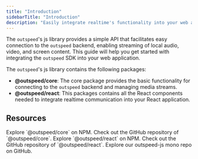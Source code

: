 ```yaml
---
title: "Introduction"
sidebarTitle: "Introduction"
description: "Easily integrate realtime's functionality into your web applications."
---
```


The `outspeed`'s js library provides a simple API that facilitates easy connection to the `outspeed` backend,
enabling streaming of local audio, video, and screen content. This guide will help you get started with integrating
the `outspeed` SDK into your web application.

The `outspeed`'s js library contains the following packages:

- **@outspeed/core**: The core package provides the basic functionality for connecting to the `outspeed` backend and managing media streams.
- **@outspeed/react**: This packages contains all the React components needed to integrate realtime communication into your React application.

## Resources

<CardGroup cols={2}>
  <Card
    title="@outspeed/core"
    icon="npm"
    iconType="solid"
    href="https://www.npmjs.com/package/@outspeed/core"
  >
    Explore `@outspeed/core` on NPM.
  </Card>
  <Card
    title="GitHub"
    icon="github"
    iconType="solid"
    href="https://github.com/outspeed-ai/outspeed-js/tree/main/packages/core"
  >
    Check out the GitHub repository of `@outspeed/core`.
  </Card>
</CardGroup>
<CardGroup cols={2}>
  <Card
    title="@outspeed/react"
    icon="npm"
    iconType="solid"
    href="https://www.npmjs.com/package/@outspeed/react"
  >
    Explore `@outspeed/react` on NPM.
  </Card>
  <Card
    title="GitHub"
    icon="github"
    iconType="solid"
    href="https://github.com/outspeed-ai/outspeed-js/tree/main/packages/react"
  >
    Check out the GitHub repository of `@outspeed/react`.
  </Card>
</CardGroup>
<CardGroup cols={1}>
  <Card
    title="outspeed-js"
    icon="npm"
    iconType="solid"
    href="https://github.com/outspeed-ai/outspeed-js"
  >
    Explore our outspeed-js mono repo on GitHub.
  </Card>
</CardGroup>